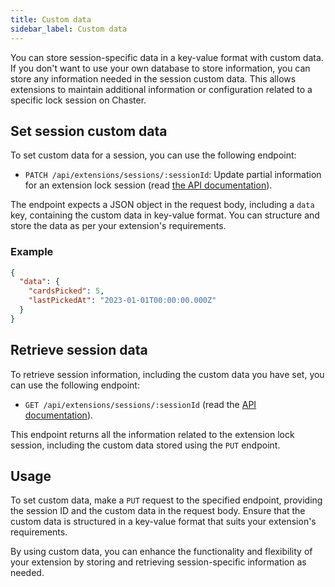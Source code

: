```yaml
---
title: Custom data
sidebar_label: Custom data
---
```


You can store session-specific data in a key-value format with custom data. If you don't want to use your own database to store information, you can store any information needed in the session custom data. This allows extensions to maintain additional information or configuration related to a specific lock session on Chaster.

## Set session custom data

To set custom data for a session, you can use the following endpoint:

- `PATCH /api/extensions/sessions/:sessionId`: Update partial information for an extension lock session (read [the API documentation](https://api.chaster.app/api#/Partner%20Extensions/PartnerActionsController_patchExtensionSession)).

The endpoint expects a JSON object in the request body, including a `data` key, containing the custom data in key-value format. You can structure and store the data as per your extension's requirements.

### Example

```json
{
  "data": {
    "cardsPicked": 5,
    "lastPickedAt": "2023-01-01T00:00:00.000Z"
  }
}
```

## Retrieve session data

To retrieve session information, including the custom data you have set, you can use the following endpoint:

-  `GET /api/extensions/sessions/:sessionId` (read the [API documentation](https://api.chaster.app/api#/Partner%20Extensions/PartnerActionsController_getExtensionSession)).

This endpoint returns all the information related to the extension lock session, including the custom data stored using the `PUT` endpoint.

## Usage

To set custom data, make a `PUT` request to the specified endpoint, providing the session ID and the custom data in the request body. Ensure that the custom data is structured in a key-value format that suits your extension's requirements.

By using custom data, you can enhance the functionality and flexibility of your extension by storing and retrieving session-specific information as needed.

